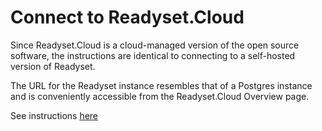 # Connect to Readyset.Cloud

Since Readyset.Cloud is a cloud-managed version of the open source software, the
instructions are identical to connecting to a self-hosted version of Readyset.

The URL for the Readyset instance resembles that of a Postgres instance and is
conveniently accessible from the Readyset.Cloud Overview page.

See instructions [here](/get-started/connect)
